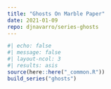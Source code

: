 ```yaml
---
title: "Ghosts On Marble Paper"
date: 2021-01-09
repo: djnavarro/series-ghosts
---
```

  
```r
#| echo: false
#| message: false
#| layout-ncol: 3
#| results: asis
source(here::here("_common.R"))
build_series("ghosts")
```
